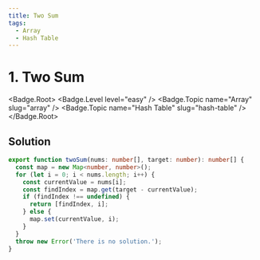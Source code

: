 ```yaml
---
title: Two Sum
tags:
  - Array
  - Hash Table
---
```


# 1. Two Sum

<Badge.Root>
  <Badge.Level level="easy" />
  <Badge.Topic name="Array" slug="array" />
  <Badge.Topic name="Hash Table" slug="hash-table" />
</Badge.Root>

## Solution

```typescript filename="solution.ts" copy
export function twoSum(nums: number[], target: number): number[] {
  const map = new Map<number, number>();
  for (let i = 0; i < nums.length; i++) {
    const currentValue = nums[i];
    const findIndex = map.get(target - currentValue);
    if (findIndex !== undefined) {
      return [findIndex, i];
    } else {
      map.set(currentValue, i);
    }
  }
  throw new Error('There is no solution.');
}
```

<ProblemLink codingSite="leetcode" href="https://leetcode.com/problems/two-sum" title="Two Sum" />
